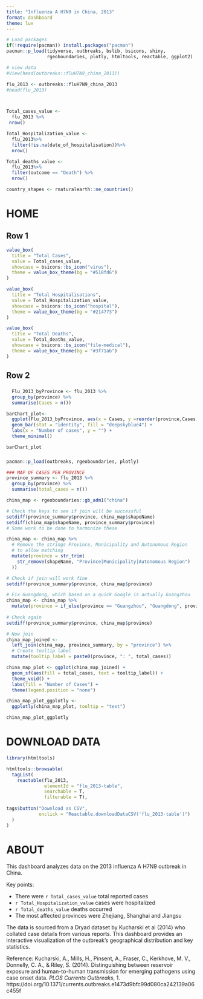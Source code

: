 ```yaml
---
title: "Influenza A H7N9 in China, 2013"
format: dashboard
theme: lux
---
```


```r
# Load packages 
if(!require(pacman)) install.packages("pacman")
pacman::p_load(tidyverse, outbreaks, bslib, bsicons, shiny, 
               rgeoboundaries, plotly, htmltools, reactable, ggplot2)

# view data
#View(head(outbreaks::fluH7N9_china_2013))
```


```r
flu_2013 <- outbreaks::fluH7N9_china_2013
#head(flu_2013)



Total_cases_value <- 
  flu_2013 %>% 
 nrow()

Total_Hospitalization_value <- 
  flu_2013%>%
  filter(!is.na(date_of_hospitalisation))%>%
  nrow()

Total_deaths_value <- 
  flu_2013%>%
  filter(outcome == "Death") %>%
  nrow()


```


```r
country_shapes <- rnaturalearth::ne_countries()

```


# HOME 
## Row 1 {height=20%}

```r
value_box(
  title = "Total Cases",
  value = Total_cases_value,
  showcase = bsicons::bs_icon("virus"),
  theme = value_box_theme(bg = "#518fd6")
)
```

```r
value_box(
  title = "Total Hospitalisations",
  value = Total_Hospitalization_value,
  showcase = bsicons::bs_icon("hospital"),
  theme = value_box_theme(bg = "#214773")
)
```

```r
value_box(
  title = "Total Deaths",
  value = Total_deaths_value,
  showcase = bsicons::bs_icon("file-medical"),
  theme = value_box_theme(bg = "#3f71ab")
)
```


## Row 2 {height=80%}

### {width=40%}

```r
  Flu_2013_byProvince <- flu_2013 %>%
  group_by(province) %>%
  summarise(Cases = n())

barChart_plot<-
  ggplot(Flu_2013_byProvince, aes(x = Cases, y =reorder(province,Cases) )) +
  geom_bar(stat = "identity", fill = "deepskyblue4") +
  labs(x = "Number of cases", y = "") +
  theme_minimal()

```
```r
barChart_plot
```


### {width=60%}


```r
pacman::p_load(outbreaks, rgeoboundaries, plotly)

### MAP OF CASES PER PROVINCE
province_summary <- flu_2013 %>% 
  group_by(province) %>% 
  summarise(total_cases = n()) 

china_map <- rgeoboundaries::gb_adm1("china")

# Check the keys to see if join will be successful
setdiff(province_summary$province, china_map$shapeName)
setdiff(china_map$shapeName, province_summary$province)
# Some work to be done to harmonize these

china_map <- china_map %>%
  # Remove the strings Province, Municipality and Autonomous Region 
  # to allow matching
  mutate(province = str_trim(
    str_remove(shapeName, "Province|Municipality|Autonomous Region")
  ))

# Check if join will work fine
setdiff(province_summary$province, china_map$province)

# Fix Guangdong, which based on a quick Google is actually Guangzhou
china_map <- china_map %>% 
  mutate(province = if_else(province == "Guangzhou", "Guangdong", province)) 
  
# Check again
setdiff(province_summary$province, china_map$province)

# Now join
china_map_joined <- 
  left_join(china_map, province_summary, by = "province") %>% 
  # Create tooltip label 
  mutate(tooltip_label = paste0(province, ": ", total_cases))

china_map_plot <- ggplot(china_map_joined) +
  geom_sf(aes(fill = total_cases, text = tooltip_label)) + 
  theme_void() +
  labs(fill = "Number of Cases") + 
  theme(legend.position = "none")

china_map_plot_ggplotly <- 
  ggplotly(china_map_plot, tooltip = "text")
```

```r
china_map_plot_ggplotly
```


# DOWNLOAD DATA

```r
library(htmltools)

htmltools::browsable(
  tagList(
    reactable(flu_2013, 
              elementId = "flu_2013-table", 
              searchable = T, 
              filterable = T), 
    
tags$button("Download as CSV", 
            onclick = "Reactable.downloadDataCSV('flu_2013-table')")
  )
)
```


# ABOUT

This dashboard analyzes data on the 2013 influenza A H7N9 outbreak in China.

Key points:

- There were `r Total_cases_value` total reported cases
- `r Total_Hospitalization_value` cases were hospitalized  
- `r Total_deaths_value` deaths occurred
- The most affected provinces were Zhejiang, Shanghai and Jiangsu

The data is sourced from a Dryad dataset by Kucharski et al (2014) who collated case details from various reports. This dashboard provides an interactive visualization of the outbreak's geographical distribution and key statistics.

Reference: 
Kucharski, A., Mills, H., Pinsent, A., Fraser, C., Kerkhove, M. V., Donnelly, C. A., & Riley, S. (2014). Distinguishing between reservoir exposure and human-to-human transmission for emerging pathogens using case onset data. *PLOS Currents Outbreaks*, 1. https://doi.org/10.1371/currents.outbreaks.e1473d9bfc99d080ca242139a06c455f
